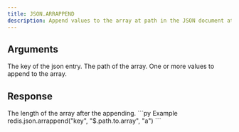 ```yaml
---
title: JSON.ARRAPPEND
description: Append values to the array at path in the JSON document at key.
---
```


## Arguments

<ParamField body="key" type="str" required>
    The key of the json entry.
</ParamField>
<ParamField body="path" type="str" default="$">
    The path of the array.
</ParamField>



<ParamField body="value" type="...TValue[]" required>
    One or more values to append to the array.
</ParamField>


## Response

<ResponseField type="int" required>
  The length of the array after the appending.
</ResponseField>

<RequestExample>
```py Example
redis.json.arrappend("key", "$.path.to.array", "a")
```
</RequestExample>
